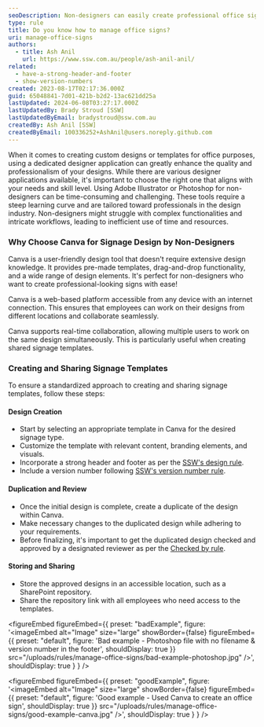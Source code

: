 ```yaml
---
seoDescription: Non-designers can easily create professional office signs using Canva's user-friendly design tool.
type: rule
title: Do you know how to manage office signs?
uri: manage-office-signs
authors:
  - title: Ash Anil
    url: https://www.ssw.com.au/people/ash-anil-anil/
related:
  - have-a-strong-header-and-footer
  - show-version-numbers
created: 2023-08-17T02:17:36.000Z
guid: 65048841-7d01-421b-b2d2-13ac621dd25a
lastUpdated: 2024-06-08T03:27:17.000Z
lastUpdatedBy: Brady Stroud [SSW]
lastUpdatedByEmail: bradystroud@ssw.com.au
createdBy: Ash Anil [SSW]
createdByEmail: 100336252+AshAnil@users.noreply.github.com
---
```


When it comes to creating custom designs or templates for office purposes, using a dedicated designer application can greatly enhance the quality and professionalism of your designs. While there are various designer applications available, it's important to choose the right one that aligns with your needs and skill level.
Using Adobe Illustrator or Photoshop for non-designers can be time-consuming and challenging. These tools require a steep learning curve and are tailored toward professionals in the design industry. Non-designers might struggle with complex functionalities and intricate workflows, leading to inefficient use of time and resources.

### Why Choose Canva for Signage Design by Non-Designers

Canva is a user-friendly design tool that doesn't require extensive design knowledge. It provides pre-made templates, drag-and-drop functionality, and a wide range of design elements. It's perfect for non-designers who want to create professional-looking signs with ease!

Canva is a web-based platform accessible from any device with an internet connection. This ensures that employees can work on their designs from different locations and collaborate seamlessly.

Canva supports real-time collaboration, allowing multiple users to work on the same design simultaneously. This is particularly useful when creating shared signage templates.

### Creating and Sharing Signage Templates

To ensure a standardized approach to creating and sharing signage templates, follow these steps:

#### Design Creation

- Start by selecting an appropriate template in Canva for the desired signage type.
- Customize the template with relevant content, branding elements, and visuals.
- Incorporate a strong header and footer as per the [SSW's design rule](/have-a-strong-header-and-footer/).
- Include a version number following [SSW's version number rule](/show-version-numbers/).

#### Duplication and Review

- Once the initial design is complete, create a duplicate of the design within Canva.
- Make necessary changes to the duplicated design while adhering to your requirements.
- Before finalizing, it's important to get the duplicated design checked and approved by a designated reviewer as per the [Checked by rule](/checked-by-xxx/).

#### Storing and Sharing

- Store the approved designs in an accessible location, such as a SharePoint repository.
- Share the repository link with all employees who need access to the templates.

<figureEmbed figureEmbed={{
  preset: "badExample",
  figure: '<imageEmbed
  alt="Image"
  size="large"
  showBorder={false}
  figureEmbed={{
    preset: "default",
    figure: \'Bad example - Photoshop file with no filename & version number in the footer\',
    shouldDisplay: true
  }}
  src="/uploads/rules/manage-office-signs/bad-example-photoshop.jpg"
/>',
  shouldDisplay: true
} } />


<figureEmbed figureEmbed={{
  preset: "goodExample",
  figure: '<imageEmbed
  alt="Image"
  size="large"
  showBorder={false}
  figureEmbed={{
    preset: "default",
    figure: \'Good example - Used Canva to create an office sign\',
    shouldDisplay: true
  }}
  src="/uploads/rules/manage-office-signs/good-example-canva.jpg"
/>',
  shouldDisplay: true
} } />
